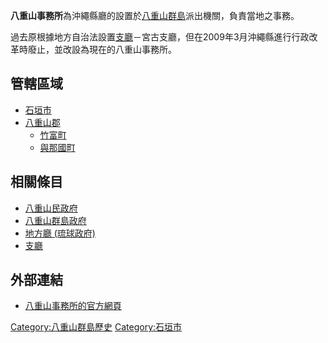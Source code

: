 {{日本支廳
| 支廳 = 八重山事務所|
| 日文原名 = 八重山事務所
| 平假名 = やえやまじむしょ
| 羅馬字拼音 = Yaeyama-jimushyo
| 地圖 = [[File:Yaeyamashichou_in_Okinawa_Map.gif|250px]]
| 都道府縣 = 沖繩縣
| 編號 = 
| 市 = 1
| 郡 = 1
| 町 = 2
| 村 = 0
| 面積 = 591.8
| 人口 = 48,705
| 人口密度 = 
| 統計時間 = 2000年
| 經度 = 
| 緯度 = 
| 郵遞區號 = 907-0002
| 所在地 = 石垣市字真榮里438-1
| 電話號碼 = 980-823040
| 外部連結 = http://www3.pref.okinawa.jp/site/view/cateview.jsp?cateid=49
| 註記 = 人口：[http://www3.pref.okinawa.jp/site/view/contview.jsp?cateid=49&id=6128&page=1 沖繩縣官方網頁]<br />面積：[http://www3.pref.okinawa.jp/site/view/contview.jsp?cateid=49&id=6128&page=1 沖繩縣官方網頁]
|}}
'''八重山事務所'''為沖繩縣廳的設置於[[八重山群島|八重山群島]]派出機關，負責當地之事務。

過去原根據地方自治法設置[[支廳|支廳]]－宮古支廳，但在2009年3月沖繩縣進行行政改革時廢止，並改設為現在的八重山事務所。

== 管轄區域 ==
* [[石垣市|石垣市]]
* [[八重山郡|八重山郡]]
** [[竹富町|竹富町]]
** [[與那國町|與那國町]]

== 相關條目 ==
* [[八重山民政府|八重山民政府]]
* [[群島政府_(琉球)#八重山群島政府|八重山群島政府]]
* [[地方廳_(琉球政府)|地方廳 (琉球政府)]]
* [[支廳|支廳]]

== 外部連結 ==
* [https://web.archive.org/web/20120207184154/http://www3.pref.okinawa.jp/site/view/cateview.jsp?cateid=49 八重山事務所的官方網頁]

{{沖繩縣}}

[[Category:八重山群島歷史|Category:八重山群島歷史]]
[[Category:石垣市|Category:石垣市]]